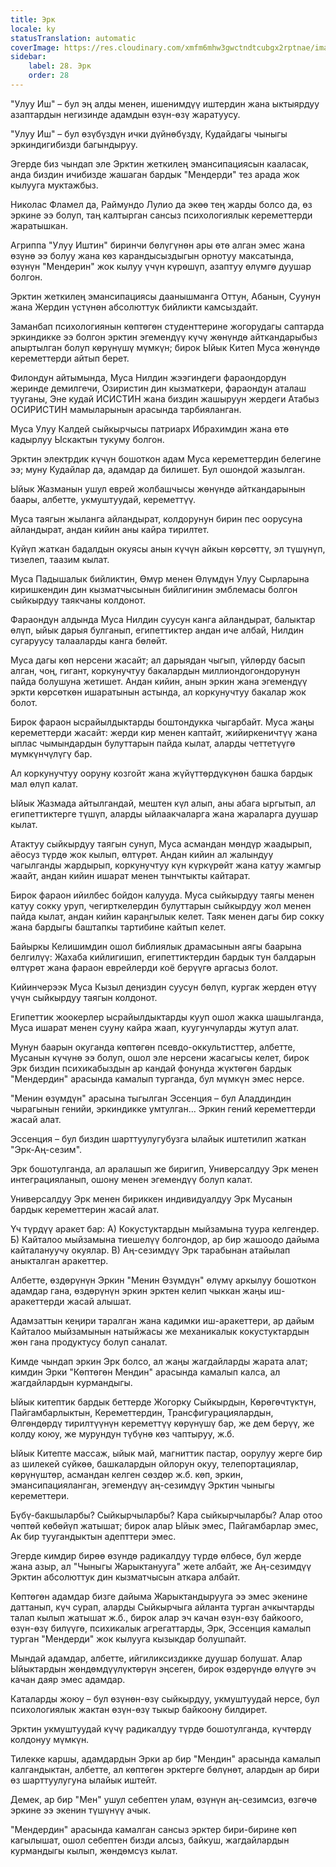```yaml
---
title: Эрк
locale: ky
statusTranslation: automatic
coverImage: https://res.cloudinary.com/xmfm6mhw3gwctndtcubgx2rptnae/image/upload/v1740468922/small_cover_tratado_de_psicologia_revolucionaria_a4c0dca4e0.webp
sidebar:
    label: 28. Эрк
    order: 28
---
```

"Улуу Иш" – бул эң алды менен, ишенимдүү иштердин жана ыктыярдуу азаптардын негизинде адамдын өзүн-өзү жаратуусу.

"Улуу Иш" – бул өзүбүздүн ички дүйнөбүздү, Кудайдагы чыныгы эркиндигибизди багындыруу.

Эгерде биз чындап эле Эрктин жеткилең эмансипациясын кааласак, анда биздин ичибизде жашаган бардык "Мендерди" тез арада жок кылууга муктажбыз.

Николас Фламел да, Раймундо Лулио да экөө тең жарды болсо да, өз эркине ээ болуп, таң калтырган сансыз психологиялык кереметтерди жаратышкан.

Агриппа "Улуу Иштин" биринчи бөлүгүнөн ары өтө алган эмес жана өзүнө ээ болуу жана көз карандысыздыгын орнотуу максатында, өзүнүн "Мендерин" жок кылуу үчүн күрөшүп, азаптуу өлүмгө дуушар болгон.

Эрктин жеткилең эмансипациясы даанышманга Оттун, Абанын, Суунун жана Жердин үстүнөн абсолюттук бийликти камсыздайт.

Заманбап психологиянын көптөгөн студенттерине жогорудагы саптарда эркиндикке ээ болгон эрктин эгемендүү күчү жөнүндө айткандарыбыз апыртылган болуп көрүнүшү мүмкүн; бирок Ыйык Китеп Муса жөнүндө кереметтерди айтып берет.

Филондун айтымында, Муса Нилдин жээгиндеги фараондордун жеринде демилгечи, Озиристин дин кызматкери, фараондун аталаш тууганы, Эне кудай ИСИСТИН жана биздин жашыруун жердеги Атабыз ОСИРИСТИН мамыларынын арасында тарбияланган.

Муса Улуу Калдей сыйкырчысы патриарх Ибрахимдин жана өтө кадырлуу Ыскактын тукуму болгон.

Эрктин электрдик күчүн бошоткон адам Муса кереметтердин белегине ээ; муну Кудайлар да, адамдар да билишет. Бул ошондой жазылган.

Ыйык Жазманын ушул еврей жолбашчысы жөнүндө айткандарынын баары, албетте, укмуштуудай, кереметтүү.

Муса таягын жыланга айландырат, колдорунун бирин пес оорусуна айландырат, андан кийин аны кайра тирилтет.

Күйүп жаткан бадалдын окуясы анын күчүн айкын көрсөттү, эл түшүнүп, тизелеп, таазим кылат.

Муса Падышалык бийликтин, Өмүр менен Өлүмдүн Улуу Сырларына киришкендин дин кызматчысынын бийлигинин эмблемасы болгон сыйкырдуу таякчаны колдонот.

Фараондун алдында Муса Нилдин суусун канга айландырат, балыктар өлүп, ыйык дарыя булганып, египеттиктер андан иче албай, Нилдин сугаруусу талааларды канга бөлөйт.

Муса дагы көп нерсени жасайт; ал дарыядан чыгып, үйлөрдү басып алган, чоң, гигант, коркунучтуу бакалардын миллиондогондорунун пайда болушуна жетишет. Андан кийин, анын эркин жана эгемендүү эркти көрсөткөн ишаратынын астында, ал коркунучтуу бакалар жок болот.

Бирок фараон ысрайылдыктарды боштондукка чыгарбайт. Муса жаңы кереметтерди жасайт: жерди кир менен каптайт, жийиркеничтүү жана ыплас чымындардын булуттарын пайда кылат, аларды четтетүүгө мүмкүнчүлүгү бар.

Ал коркунучтуу ооруну козгойт жана жүйүттөрдүкүнөн башка бардык мал өлүп калат.

Ыйык Жазмада айтылгандай, мештен күл алып, аны абага ыргытып, ал египеттиктерге түшүп, аларды ыйлаакчаларга жана жараларга дуушар кылат.

Атактуу сыйкырдуу таягын сунуп, Муса асмандан мөндүр жаадырып, аёосуз түрдө жок кылып, өлтүрөт. Андан кийин ал жалындуу чагылганды жардырып, коркунучтуу күн күркүрөйт жана катуу жамгыр жаайт, андан кийин ишарат менен тынчтыкты кайтарат.

Бирок фараон ийилбес бойдон калууда. Муса сыйкырдуу таягы менен катуу сокку уруп, чегирткелердин булуттарын сыйкырдуу жол менен пайда кылат, андан кийин караңгылык келет. Таяк менен дагы бир сокку жана бардыгы баштапкы тартибине кайтып келет.

Байыркы Келишимдин ошол библиялык драмасынын аягы баарына белгилүү: Жахаба кийлигишип, египеттиктердин бардык тун балдарын өлтүрөт жана фараон еврейлерди коё берүүгө аргасыз болот.

Кийинчерээк Муса Кызыл деңиздин суусун бөлүп, кургак жерден өтүү үчүн сыйкырдуу таягын колдонот.

Египеттик жоокерлер ысрайылдыктарды кууп ошол жакка шашылганда, Муса ишарат менен сууну кайра жаап, куугунчуларды жутуп алат.

Мунун баарын окуганда көптөгөн псевдо-оккультисттер, албетте, Мусанын күчүнө ээ болуп, ошол эле нерсени жасагысы келет, бирок Эрк биздин психикабыздын ар кандай фонунда жүктөгөн бардык "Мендердин" арасында камалып турганда, бул мүмкүн эмес нерсе.

"Менин өзүмдүн" арасына тыгылган Эссенция – бул Аладдиндин чырагынын генийи, эркиндикке умтулган... Эркин гений кереметтерди жасай алат.

Эссенция – бул биздин шарттуулугубузга ылайык иштетилип жаткан "Эрк-Аң-сезим".

Эрк бошотулганда, ал аралашып же биригип, Универсалдуу Эрк менен интеграцияланып, ошону менен эгемендүү болуп калат.

Универсалдуу Эрк менен бириккен индивидуалдуу Эрк Мусанын бардык кереметтерин жасай алат.

Үч түрдүү аракет бар: А) Кокустуктардын мыйзамына туура келгендер. Б) Кайталоо мыйзамына тиешелүү болгондор, ар бир жашоодо дайыма кайталануучу окуялар. В) Аң-сезимдүү Эрк тарабынан атайылап аныкталган аракеттер.

Албетте, өздөрүнүн Эркин "Менин Өзүмдүн" өлүмү аркылуу бошоткон адамдар гана, өздөрүнүн эркин эрктен келип чыккан жаңы иш-аракеттерди жасай алышат.

Адамзаттын кеңири таралган жана кадимки иш-аракеттери, ар дайым Кайталоо мыйзамынын натыйжасы же механикалык кокустуктардын жөн гана продуктусу болуп саналат.

Кимде чындап эркин Эрк болсо, ал жаңы жагдайларды жарата алат; кимдин Эрки "Көптөгөн Мендин" арасында камалып калса, ал жагдайлардын курмандыгы.

Ыйык китептик бардык беттерде Жогорку Сыйкырдын, Көрөгөчтүктүн, Пайгамбарлыктын, Кереметтердин, Трансфигурациялардын, Өлгөндөрдү тирилтүүнүн кереметтүү көрүнүшү бар, же дем берүү, же колду коюу, же мурундун түбүнө көз чаптыруу, ж.б.

Ыйык Китепте массаж, ыйык май, магниттик пастар, оорулуу жерге бир аз шилекей сүйкөө, башкалардын ойлорун окуу, телепортациялар, көрүнүштөр, асмандан келген сөздөр ж.б. көп, эркин, эмансипацияланган, эгемендүү аң-сезимдүү Эрктин чыныгы кереметтери.

Бүбү-бакшыларбы? Сыйкырчыларбы? Кара сыйкырчыларбы? Алар отоо чөптөй көбөйүп жатышат; бирок алар Ыйык эмес, Пайгамбарлар эмес, Ак бир туугандыктын адепттери эмес.

Эгерде кимдир бирөө өзүндө радикалдуу түрдө өлбөсө, бул жерде жана азыр, ал "Чыныгы Жарыктанууга" жете албайт, же Аң-сезимдүү Эрктин абсолюттук дин кызматчысын аткара албайт.

Көптөгөн адамдар бизге дайыма Жарыктандырууга ээ эмес экенине даттанып, күч сурап, аларды Сыйкырчыга айланта турган ачкычтарды талап кылып жатышат ж.б., бирок алар эч качан өзүн-өзү байкоого, өзүн-өзү билүүгө, психикалык агрегаттарды, Эрк, Эссенция камалып турган "Мендерди" жок кылууга кызыкдар болушпайт.

Мындай адамдар, албетте, ийгиликсиздикке дуушар болушат. Алар Ыйыктардын жөндөмдүүлүктөрүн эңсеген, бирок өздөрүндө өлүүгө эч качан даяр эмес адамдар.

Каталарды жоюу – бул өзүнөн-өзү сыйкырдуу, укмуштуудай нерсе, бул психологиялык жактан өзүн-өзү тыкыр байкоону билдирет.

Эрктин укмуштуудай күчү радикалдуу түрдө бошотулганда, күчтөрдү колдонуу мүмкүн.

Тилекке каршы, адамдардын Эрки ар бир "Мендин" арасында камалып калгандыктан, албетте, ал көптөгөн эрктерге бөлүнөт, алардын ар бири өз шарттуулугуна ылайык иштейт.

Демек, ар бир "Мен" ушул себептен улам, өзүнүн аң-сезимсиз, өзгөчө эркине ээ экенин түшүнүү ачык.

"Мендердин" арасында камалган сансыз эрктер бири-бирине көп кагылышат, ошол себептен бизди алсыз, байкуш, жагдайлардын курмандыгы кылып, жөндөмсүз кылат.

